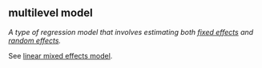 ## multilevel model

<dfn>A type of regression model that involves estimating both [fixed effects](f.html#fixed-effect) and [random effects](r.html#random-effect).</dfn>

See [linear mixed effects model](l.html#linear-mixed-effects-model).
